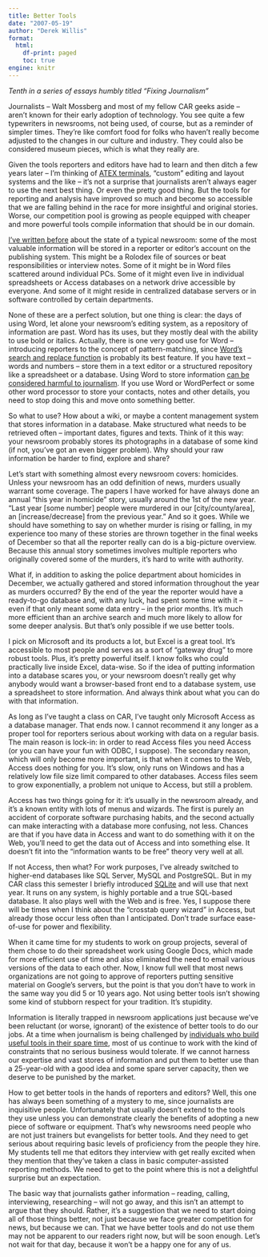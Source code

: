 ```yaml
---
title: Better Tools
date: "2007-05-19"
author: "Derek Willis"
format:
  html:
    df-print: paged
    toc: true
engine: knitr
---
```


_Tenth in a series of essays humbly titled "Fixing Journalism"_

Journalists – Walt Mossberg and most of my fellow CAR geeks aside – aren't known for their early adoption of technology. You see quite a few typewriters in newsrooms, not being used, of course, but as a reminder of simpler times. They're like comfort food for folks who haven't really become adjusted to the changes in our culture and industry. They could also be considered museum pieces, which is what they really are.

Given the tools reporters and editors have had to learn and then ditch a few years later – I'm thinking of [ATEX terminals](http://q.queso.com/archives/001053), "custom" editing and layout systems and the like – it's not a surprise that journalists aren't always eager to use the next best thing. Or even the pretty good thing. But the tools for reporting and analysis have improved so much and become so accessible that we are falling behind in the race for more insightful and original stories. Worse, our competition pool is growing as people equipped with cheaper and more powerful tools compile information that should be in our domain.

[I've written before](http://www.thescoop.org/thefix/the-collaboration-issue/) about the state of a typical newsroom: some of the most valuable information will be stored in a reporter or editor's account on the publishing system. This might be a Rolodex file of sources or beat responsibilities or interview notes. Some of it might be in Word files scattered around individual PCs. Some of it might even live in individual spreadsheets or Access databases on a network drive accessible by everyone. And some of it might reside in centralized database servers or in software controlled by certain departments.

None of these are a perfect solution, but one thing is clear: the days of using Word, let alone your newsroom's editing system, as a repository of information are past. Word has its uses, but they mostly deal with the ability to use bold or italics. Actually, there is one very good use for Word – introducing reporters to the concept of pattern-matching, since [Word's search and replace function](http://www.datamystic.com/textpipe/htmlhelp/replace%20menu/wordpattern.htm) is probably its best feature. If you have text – words and numbers – store them in a text editor or a structured repository like a spreadsheet or a database. Using Word to store information [can be considered harmful to journalism](http://www.oreillynet.com/onjava/blog/2003/09/word_considered_harmful.html). If you use Word or WordPerfect or some other word processor to store your contacts, notes and other details, you need to stop doing this and move onto something better.

So what to use? How about a wiki, or maybe a content management system that stores information in a database. Make structured what needs to be retrieved often – important dates, figures and texts. Think of it this way: your newsroom probably stores its photographs in a database of some kind (if not, you've got an even bigger problem). Why should your raw information be harder to find, explore and share?

Let's start with something almost every newsroom covers: homicides. Unless your newsroom has an odd definition of news, murders usually warrant some coverage. The papers I have worked for have always done an annual "this year in homicide" story, usually around the 1st of the new year. "Last year [some number] people were murdered in our [city/county/area], an [increase/decrease] from the previous year." And so it goes. While we should have something to say on whether murder is rising or falling, in my experience too many of these stories are thrown together in the final weeks of December so that all the reporter really can do is a big-picture overview. Because this annual story sometimes involves multiple reporters who originally covered some of the murders, it's hard to write with authority.

What if, in addition to asking the police department about homicides in December, we actually gathered and stored information throughout the year as murders occurred? By the end of the year the reporter would have a ready-to-go database and, with any luck, had spent some time with it – even if that only meant some data entry – in the prior months. It's much more efficient than an archive search and much more likely to allow for some deeper analysis. But that's only possible if we use better tools.

I pick on Microsoft and its products a lot, but Excel is a great tool. It's accessible to most people and serves as a sort of "gateway drug" to more robust tools. Plus, it's pretty powerful itself. I know folks who could practically live inside Excel, data-wise. So if the idea of putting information into a database scares you, or your newsroom doesn't really get why anybody would want a browser-based front end to a database system, use a spreadsheet to store information. And always think about what you can do with that information.

As long as I've taught a class on CAR, I've taught only Microsoft Access as a database manager. That ends now. I cannot recommend it any longer as a proper tool for reporters serious about working with data on a regular basis. The main reason is lock-in: in order to read Access files you need Access (or you can have your fun with ODBC, I suppose). The secondary reason, which will only become more important, is that when it comes to the Web, Access does nothing for you. It's slow, only runs on Windows and has a relatively low file size limit compared to other databases. Access files seem to grow exponentially, a problem not unique to Access, but still a problem.

Access has two things going for it: it's usually in the newsroom already, and it's a known entity with lots of menus and wizards. The first is purely an accident of corporate software purchasing habits, and the second actually can make interacting with a database more confusing, not less. Chances are that if you have data in Access and want to do something with it on the Web, you'll need to get the data out of Access and into something else. It doesn't fit into the "information wants to be free" theory very well at all.

If not Access, then what? For work purposes, I've already switched to higher-end databases like SQL Server, MySQL and PostgreSQL. But in my CAR class this semester I briefly introduced [SQLite](http://www.sqlite.org/) and will use that next year. It runs on any system, is highly portable and a true SQL-based database. It also plays well with the Web and is free. Yes, I suppose there will be times when I think about the "crosstab query wizard" in Access, but already those occur less often than I anticipated. Don't trade surface ease-of-use for power and flexibility.

When it came time for my students to work on group projects, several of them chose to do their spreadsheet work using Google Docs, which made for more efficient use of time and also eliminated the need to email various versions of the data to each other. Now, I know full well that most news organizations are not going to approve of reporters putting sensitive material on Google's servers, but the point is that you don't have to work in the same way you did 5 or 10 years ago. Not using better tools isn't showing some kind of stubborn respect for your tradition. It's stupidity.

Information is literally trapped in newsroom applications just because we've been reluctant (or worse, ignorant) of the existence of better tools to do our jobs. At a time when journalism is being challenged by [individuals who build useful tools in their spare time](http://www.govtrack.us/), most of us continue to work with the kind of constraints that no serious business would tolerate. If we cannot harness our expertise and vast stores of information and put them to better use than a 25-year-old with a good idea and some spare server capacity, then we deserve to be punished by the market.

How to get better tools in the hands of reporters and editors? Well, this one has always been something of a mystery to me, since journalists are inquisitive people. Unfortunately that usually doesn't extend to the tools they use unless you can demonstrate clearly the benefits of adopting a new piece of software or equipment. That's why newsrooms need people who are not just trainers but evangelists for better tools. And they need to get serious about requiring basic levels of proficiency from the people they hire. My students tell me that editors they interview with get really excited when they mention that they've taken a class in basic computer-assisted reporting methods. We need to get to the point where this is not a delightful surprise but an expectation.

The basic way that journalists gather information – reading, calling, interviewing, researching – will not go away, and this isn't an attempt to argue that they should. Rather, it's a suggestion that we need to start doing all of those things better, not just because we face greater competition for news, but because we can. That we have better tools and do not use them may not be apparent to our readers right now, but will be soon enough. Let's not wait for that day, because it won't be a happy one for any of us.